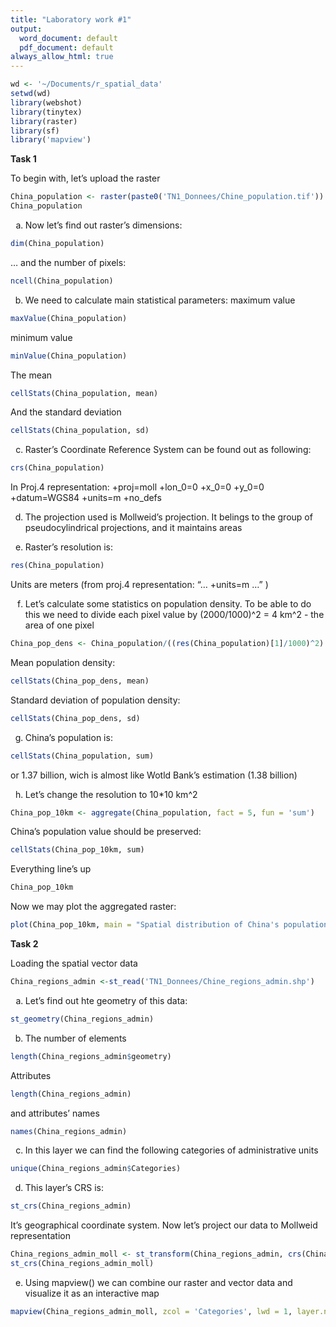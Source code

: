 ```yaml
---
title: "Laboratory work #1"
output:
  word_document: default
  pdf_document: default
always_allow_html: true
---
```


```r
wd <- '~/Documents/r_spatial_data'
setwd(wd)
library(webshot)
library(tinytex)
library(raster)
library(sf)
library('mapview')
```

**Task 1**

To begin with, let's upload the raster 

```r
China_population <- raster(paste0('TN1_Donnees/Chine_population.tif'))
China_population
```

a)  Now let's find out raster's dimensions:

```r
dim(China_population)
```

... and the number of pixels:

```r
ncell(China_population)
```

b) We need to calculate main statistical parameters: maximum value

```r
maxValue(China_population)
```

minimum value 

```r
minValue(China_population)
```

The mean

```r
cellStats(China_population, mean)
```

And the standard deviation 
```r
cellStats(China_population, sd)
```

c)  Raster's Coordinate Reference System can be found out as following:

```r
crs(China_population)
```

In Proj.4 representation: +proj=moll +lon_0=0 +x_0=0 +y_0=0 +datum=WGS84 +units=m +no_defs

d)  The projection used is Mollweid's projection. It belings to the group of pseudocylindrical projections, and it maintains areas

e)  Raster's resolution is:

```r
res(China_population)
```

Units are meters (from proj.4 representation: "... +units=m ..." )

f)  Let's calculate some statistics on population density. To be able to do this we need to divide each pixel value by  (2000/1000)\^2 = 4 km\^2 - the area of one pixel

```r
China_pop_dens <- China_population/((res(China_population)[1]/1000)^2)
```

Mean population density:

```r
cellStats(China_pop_dens, mean)
```

Standard deviation of population density:

```r
cellStats(China_pop_dens, sd)
```

g)  China's population is:

```r
cellStats(China_population, sum)
```

or 1.37 billion, wich is almost like Wotld Bank's estimation (1.38 billion)

h)  Let's change the resolution to 10\*10 km\^2

```r
China_pop_10km <- aggregate(China_population, fact = 5, fun = 'sum')
```

China's population value should be preserved:

```r
cellStats(China_pop_10km, sum)
```

Everything line's up

```r
China_pop_10km
```

Now we may plot the aggregated raster:

```r
plot(China_pop_10km, main = "Spatial distribution of China's population\n2015", axes = F, col = hcl.colors(7, palette = 'Plasma'))
```

**Task 2**

Loading the spatial vector data
```r
China_regions_admin <-st_read('TN1_Donnees/Chine_regions_admin.shp')
```

a) Let's find out hte geometry of this data:

```r
st_geometry(China_regions_admin)
```

b)  The number of elements

```r
length(China_regions_admin$geometry)
```

Attributes
```r
length(China_regions_admin)
```

and attributes' names

```r
names(China_regions_admin)
```

c) In this layer we can find the following categories of administrative units

```r
unique(China_regions_admin$Categories)
```

d) This layer's CRS is:

```r
st_crs(China_regions_admin)
```

It's geographical coordinate system. Now let's project our data to Mollweid representation

```r
China_regions_admin_moll <- st_transform(China_regions_admin, crs(China_population))
st_crs(China_regions_admin_moll)
```

e) Using mapview() we can combine our raster and vector data and visualize it as an interactive map

```r
mapview(China_regions_admin_moll, zcol = 'Categories', lwd = 1, layer.name = 'China administrative regions categories', color = hcl.colors(3, palette = 'Zissou1'), legend.position = c("top", "left")) + mapview(China_pop_10km, layer.name = 'China population', col.regions = hcl.colors(n = 7, palette = 'Oslo'), at = 10^seq(0, 7), legend.position = c("bottom", "right"))

```
